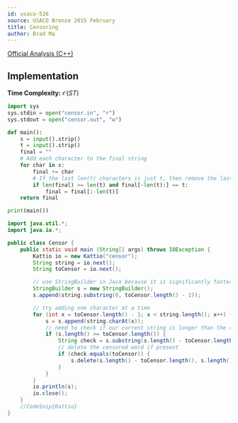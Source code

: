```yaml
---
id: usaco-526
source: USACO Bronze 2015 February
title: Censoring
author: Brad Ma
---
```


[Official Analysis (C++)](http://www.usaco.org/current/data/sol_censor_bronze.html)

## Implementation

**Time Complexity:** $\mathcal{O}(ST)$

<LanguageSection>
<PySection>

```py
import sys
sys.stdin = open("censor.in", "r")
sys.stdout = open("censor.out", "w")

def main():
	s = input().strip()
	t = input().strip()
	final = ""
	# Add each character to the final string
	for char in s:
		final += char
		# If the last len(t) characters is just t, then remove the last len(t) characters
		if len(final) >= len(t) and final[-len(t):] == t:
			final = final[:-len(t)]
	return final

print(main())
```
</PySection>
<JavaSection>

```java
import java.util.*;
import java.io.*;

public class Censor {
	public static void main (String[] args) throws IOException {
		Kattio io = new Kattio("censor");
		String string = io.next();
		String toCensor = io.next();

		// use StringBuilder in Java because it is significantly faster
		StringBuilder s = new StringBuilder();
		s.append(string.substring(0, toCensor.length() - 1));

		// try adding one character at a time
		for (int x = toCensor.length() - 1; x < string.length(); x++) {
			s = s.append(string.charAt(x));
			// need to check if our current string is longer than the censored word
			if (s.length() >= toCensor.length()) {
				String check = s.substring(s.length() - toCensor.length());
				// delete the censored word if present
				if (check.equals(toCensor)) {
					s.delete(s.length() - toCensor.length(), s.length());
				}
			}
		}
		io.println(s);
		io.close();
	}
	//CodeSnip{Kattio}
}
```

</JavaSection>

</LanguageSection>
